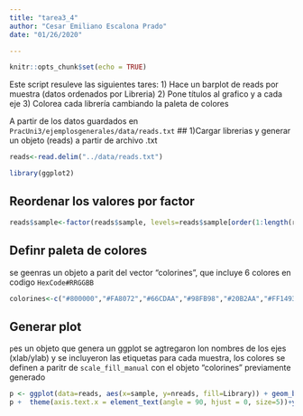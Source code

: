 ```yaml
---
title: "tarea3_4"
author: "Cesar Emiliano Escalona Prado"
date: "01/26/2020"

---
```


```r
knitr::opts_chunk$set(echo = TRUE)
```


Este script resuleve las siguientes tares:
1) Hace un barplot de reads por muestra (datos ordenados por Libreria)
2) Pone títulos al grafico y a cada eje
3) Colorea cada librería cambiando la paleta de colores

A partir de los datos guardados en `PracUni3/ejemplosgenerales/data/reads.txt`
## 1)Cargar librerias y generar un objeto (reads) a partir de archivo .txt


```r

reads<-read.delim("../data/reads.txt")

library(ggplot2)
```

## Reordenar los valores por factor


```r
reads$sample<-factor(reads$sample, levels=reads$sample[order(1:length(reads$sample))])
```

## Definr paleta de colores
se geenras un objeto a parit del vector "colorines", que incluye 6 colores en codigo `HexCode#RRGGBB`

```r
colorines<-c("#800000","#FA8072","#66CDAA","#98FB98","#20B2AA","#FF1493	")
```	
 
## Generar plot
`p`es un objeto que genera un ggplot
se agtregaron lon nombres de los ejes (xlab/ylab) y  se incluyeron las etiquetas para cada muestra, 
los colores se definen a paritr de `scale_fill_manual` con el objeto "colorines" previamente generado
```r
p <- ggplot(data=reads, aes(x=sample, y=nreads, fill=Library)) + geom_bar(stat="identity") 
p +  theme(axis.text.x = element_text(angle = 90, hjust = 0, size=5))+ylab("No. Lecturas") + xlab("Muestra")+scale_fill_manual(values=colorines)

```


